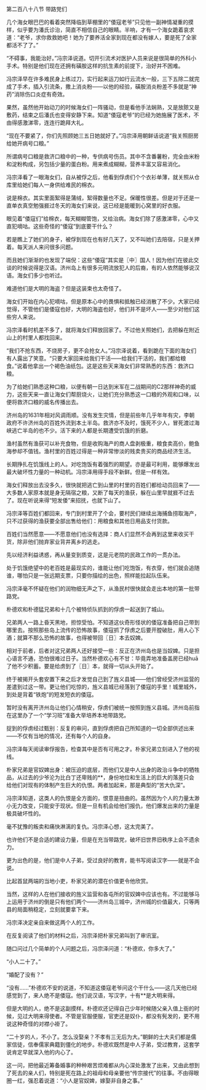 

第二百八十八节 带路党们

几个海女眼巴巴的看着突然降临到草棚里的“倭寇老爷”只见他一副神情凝重的摸样，似乎要为潘氏诊治，简直不相信自己的眼睛。半响，才有一个海女跪着哀求道：“老爷，求你救救她吧！她为了要养活全家到现在都没有嫁人，要是死了全家都活不了了。”

“不碍事，我能治好。”冯宗泽说道。切开引流术对医护人员来说是很简单的外科小手术。特别是他们现在还拥有磺胺这样的抗生素的前提下，治好并不困难。

冯宗泽早在许多难民身上练过刀，实行起来运刀如行云流水一般，三下五除二就完成了手术，插入引流条，撒上消炎粉――以他的经验，磺胺消炎粉差不多就是“神药”消除伤口炎症有奇效。

果然，虽然他开始动刀的时候海女们一阵骚动，但是看他手法娴熟，又是放脓又是敷药，结束之后潘氏也变得安静下来。知道“倭寇老爷”的已经为她施展了医术，不由得感激涕零，连连行跪拜大礼。

“现在不要紧了，你们先照顾她三五日她就好了。”冯宗泽用朝鲜话说道“我关照厨房给她开病号口粮。”

所谓病号口粮是救济口粮中的一种，专供病号伤员。其中不含番薯粉，完全由米粉和淀粉构成，另包括少量的蛋白粉。用来煮成糊糊，营养丰富又容易消化。

冯宗泽看了一眼海女们，自从被俘之后，他看到俘虏们个个衣衫单薄，就关照从仓库里给她们每人一身供给难民的棉衣。

说是棉衣。其实里面絮得是蒲绒，絮得数量也不足。保暖性很差。但是对于还是一直单衣真空勉强捱过冬天的海女们来说，这已经是能暖到心窝里的好衣服。

眼见着“倭寇们”给棉衣，每天糊糊管饱，又给治病。海女们除了感激涕零，心中又直犯嘀咕。这些奇怪的“倭寇”到底要干什么？

若是瞧上了她们的身子，被俘到现在也有好几天了，又不叫她们去陪宿，只是关押着。每天派人来问很多问题。

而且她们渐渐的也发现了端倪：这些“倭寇”其实是〖中〗国人！因为他们在彼此交谈的时候说得是汉语。济州岛上有很多元明流放犯人的后裔，有的人依然能够说汉语。海女们多少也听过。

难道他们是大明的海盗？但是这装束也太奇怪了。

海女们开始在内心犯嘀咕，但是原本心中的畏惧和抵触已经消散了不少。大家已经觉得，不管他们是倭寇也好，大明的海盗也好，他们并不是坏人――至少对他们这些穷人来说。

冯宗泽看时机差不多了，就将海女们释放回家了。不过他关照她们，去把躲在附近山上的村里人都找回来。

“我们不抢东西，不烧房子，更不会抢女人。”冯宗泽说着，看到跪在下面的海女们有人露出了笑意。“只要大家回来给我们干活――给我们干活的，我们都给粮食。”说着他拿出一个褐色油纸包。这是这些天来海女们非常熟悉的东西：救济口粮。

为了给她们熟悉这种口粮，以便有朝一日达到米军在二战期间的C2那样神奇的威力，这些天来一直让海女们帮厨烧火，让她们充分熟悉这一口粮的外观和口味，以便将救济口粮的威名传播出去。

济州岛的1631年相对风调雨顺。没有发生灾情，但是前些年几乎年年有灾，李朝政府不许济州岛的百姓外流到本土半岛。救济亦不及时，饿死不少人，冒死渡过海峡逃亡半岛的也不少。活下来的人都是长期遭受饥饿的折磨。

渔村虽然有渔获可以补充食物，但是收购海产的商人盘剥极重，粮食卖高价，鲍鱼海参却不值钱。渔村里的百姓过得是一种非常惨淡的贱卖贵买的商品经济生活。

长期挣扎在饥饿线上的人。对吃饱饭有着强烈的期望。亦是最可利用，能够爆发出最大破坏性力量的一种动机。冯宗泽用得手段不新鲜。但是一样有效。

海女们释放出去没多久，很快就把逃亡到山里的村里的百姓们都给动员回来了――大多数人家原本就是身无隔宿之粮，又断了每天的渔获，躲在山里早就捱不过去了。现在听说来得“短发倭”来招抚，也就下山了。

冯宗泽等百姓们都回来，专门到村里开了个会，要村民们继续出海捕鱼捞取海产，只不过获得的渔获要全部出售给他们：用粮食和其他日用品支付货款。

百姓们当然愿意――不愿意他们也没有选择：商人们显然不会再到这里来收买干货，除非他们抛弃家业背井离乡的逃走。

先以经济利益诱惑，再从量变到质变，这是元老院的民政工作的一贯办法。

处于饥饿绝望中的老百姓是最现实的，谁能让他们吃饱饭，有衣穿，他们就会追随谁，哪怕只是一张远期支票，只要你描绘的出色，照样能拉起队伍来。

冯宗泽毫不怀疑在他们的润物细无声之下，从渔民村很快就会走出本地的第一批带路党。

朴德欢和朴德猛兄弟和十几个被特侦队抓到的俘虏一起送到了城山。

兄弟两人一路上昏天黑地，担惊受怕。不知道这伙奇形怪状的倭寇准备把自己带到哪里去。按照那些岛上流传的恐怖故事，倭寇抓了俘虏之后要开膛破肚，用人心下酒；就算不那么恐怖的故事，也得被带回〖日〗本去奴婢。

相对于前者，后者对这兄弟两人还好接受一些：反正在济州岛也是当奴婢。只是担心语言不通，恐怕很难过日子。当然朴德欢心有不甘：毕竟弄地准备盖房已经huā了他不少积蓄。要是给虏到了〖日〗本，就得一切从头开始了。

终于被揭开头套安置下来之后才发觉自己到了旌义县城――他们曾经受济州监营的差遣到过这一带。更让他们吃惊的，旌义县城已经落到了倭寇的手里！城里城外，到处是背着“铁炮”的短发短衣的倭寇。

暂时没有离开济州岛让他们心情稍安，俘虏们被统一按照到旌义县城。济州岛前指在这里办了一个“学习班”准备大举培养本地带路党。

捉到的俘虏经过甄别：反复的审问，直到俘虏把自己所知道的一切全部供述出来――不仅有当地的情况，还有每个人的自身。

冯宗泽每天阅读审俘报告，检查其中是否有可用之才。朴家兄弟立刻进入了他的视线。

朴家兄弟是官奴婢出身：被压迫的底层，而他们又是中人出身的政治斗争中的牺牲品，从过去的少爷沦为比白丁还卑贱的**，身份地位和生活上的巨大的落差只会给他们对现有的体制产生巨大的仇恨。两者加起来，那是典型的“苦大仇深”。

冯宗泽知道，这类人的仇恨是全方面的，恨意是扭曲的。虽然因为个人的力量太渺小无力改变，只能安于现状。但是一旦有机会给他们报仇，他们爆发出来的力量是极具破坏性的。

毫不犹豫的叛卖和痛快淋漓的复仇。冯宗泽心想，这太完美了。

也许他们不是合适的建设力量，但是在充当带路党，破坏旧世界旧秩序上会不遗余力。

更为出色的是，他们是中人子弟，受过良好的教育，能书写阅读汉字――就是不会说。

比起首鼠两端的当地小吏，朴家兄弟的潜在价值更令他欣赏。

当然，这样的人在他们接收的旌义监营和各屯所的官奴婢中应该也有。不过能够马上运用于济州的倒是只有他们两个――济州岛三城中，济州城的价值最大，只等两县的局面稍稳定，立刻就要拿下来。

冯宗泽决定亲自来做这两个人的工作。

在反复阅读了他们的材料之后，冯宗泽把朴家兄弟叫到了审讯室。

随口问过几个简单的个人问题之后，冯宗泽问道：“朴德欢，你多大了。”

“小人二十了。”

“婚配了没有？”

“没有……”朴德欢不安的说道，不知道这倭寇老爷问这个干什么――这几天他已经感觉到了，来人绝不是倭寇。他们说汉语，写汉字，十有**是大明来得。

但是大明的人，绝不是这副摸样。朴德欢还记得自己少年时候随父亲入值上衙的时候，见过大明来得使者。不管是官服便服，官吏还是奴仆，都没有髡发的，更不用说这种奇怪的对襟小褂了。

“二十岁的人，不小了。怎么没娶亲？不孝有三无后为大。”朝鲜的士大夫们都是儒家信徒，信奉儒家典籍到僵化的地步。朴德欢既然是中人子弟，受过教育，这套学说肯定早就深入他的内心了。

这一问，把他最近筹备婚事的种种艰苦烦难都从内心深处激发了出来，又由此想到了死去的亲人们，特别是死在路上的祖母和母亲要他“传宗接代”的往事。不由得眼圈一红，强忍着说道：“小人是官奴婢，嫁娶非自身之事。”


